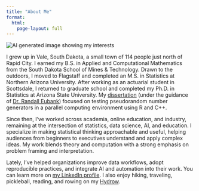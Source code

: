 ```yaml
---
title: "About Me"
format:
  html:
    page-layout: full
---
```


<img src="images/data-herder.jpg" class="about-photo" alt="AI generated image showing my interests" />

I grew up in Vale, South Dakota, a small town of 114 people just north of Rapid City. I earned my B.S. in Applied and Computational Mathematics from the South Dakota School of Mines & Technology. Drawn to the outdoors, I moved to Flagstaff and completed an M.S. in Statistics at Northern Arizona University. After working as an actuarial student in Scottsdale, I returned to graduate school and completed my Ph.D. in Statistics at Arizona State University. My [dissertation](https://repository.asu.edu/attachments/110682/content/Ismay_asu_0010E_13098.pdf) (under the guidance of [Dr. Randall Eubank](https://search.asu.edu/profile/842642)) focused on testing pseudorandom number generators in a parallel computing environment using R and C++.

Since then, I’ve worked across academia, online education, and industry, remaining at the intersection of statistics, data science, AI, and education. I specialize in making statistical thinking approachable and useful, helping audiences from beginners to executives understand and apply complex ideas. My work blends theory and computation with a strong emphasis on problem framing and interpretation. 

Lately, I’ve helped organizations improve data workflows, adopt reproducible practices, and integrate AI and automation into their work. You can learn more on [my LinkedIn profile](https://www.linkedin.com/in/chesterismay/). I also enjoy hiking, traveling, pickleball, reading, and rowing on my [Hydrow](https://hydrow.com/).
